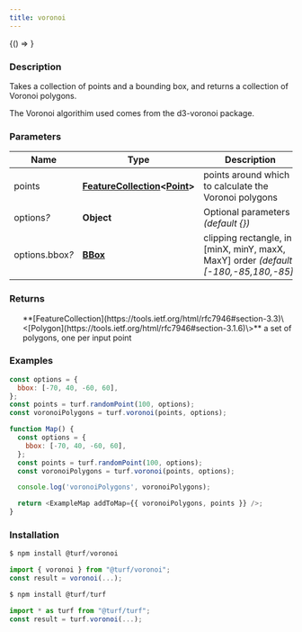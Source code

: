 ```yaml
---
title: voronoi
---
```



<!-- Expose turf as global var for experimenting in the browser console -->

<BrowserOnly>{() => <WindowTurfGlobal turf={turf} />}</BrowserOnly>

### Description

Takes a collection of points and a bounding box, and returns a collection
of Voronoi polygons.

The Voronoi algorithim used comes from the d3-voronoi package.

### Parameters

| Name                 | Type                                                                                                                                   | Description                                                                          |
| -------------------- | -------------------------------------------------------------------------------------------------------------------------------------- | ------------------------------------------------------------------------------------ |
| points               | **[FeatureCollection](https://tools.ietf.org/html/rfc7946#section-3.3)\<[Point](https://tools.ietf.org/html/rfc7946#section-3.1.2)\>** | points around which to calculate the Voronoi polygons                                |
| options<i>?</i>      | **Object**                                                                                                                             | Optional parameters _(default \{\})_                                                 |
| options.bbox<i>?</i> | **[BBox](https://tools.ietf.org/html/rfc7946#section-5)**                                                                              | clipping rectangle, in [minX, minY, maxX, MaxY] order _(default [-180,-85,180,-85])_ |

### Returns

<ul>
  **[FeatureCollection](https://tools.ietf.org/html/rfc7946#section-3.3)\<[Polygon](https://tools.ietf.org/html/rfc7946#section-3.1.6)\>** a set of polygons, one per input point

</ul>

### Examples

```javascript
const options = {
  bbox: [-70, 40, -60, 60],
};
const points = turf.randomPoint(100, options);
const voronoiPolygons = turf.voronoi(points, options);
```

```javascript live
function Map() {
  const options = {
    bbox: [-70, 40, -60, 60],
  };
  const points = turf.randomPoint(100, options);
  const voronoiPolygons = turf.voronoi(points, options);

  console.log('voronoiPolygons', voronoiPolygons);

  return <ExampleMap addToMap={{ voronoiPolygons, points }} />;
}
```

### Installation

```javascript
$ npm install @turf/voronoi

import { voronoi } from "@turf/voronoi";
const result = voronoi(...);
```

```javascript
$ npm install @turf/turf

import * as turf from "@turf/turf";
const result = turf.voronoi(...);
```
